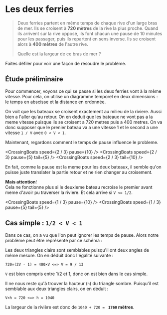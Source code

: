 
# Les deux ferries

> Deux ferries partent en même temps de chaque rive d'un large bras de mer.
> Ils se croisent à **720 mètres** de la rive la plus proche.
> Quand ils arrivent sur la rive opposé, ils font chacun une pause de 10 minutes
> pour les passager, puis ils repartent en sens inverse.
> Ils se croisent alors à **400 mètres** de l'autre rive.
>
> Quelle est la largeur de ce bras de mer ?

<AntiSpoil>
    Faites défiler pour voir une façon de résoudre le problème.
</AntiSpoil>

## Étude préliminaire

Pour commencer, voyons ce qui se passe si les deux ferries vont à la même vitesse.
Pour cela, on utilise un diagramme temporel en deux dimensions :
le temps en abscisse et la distance en ordonnée.

<CrossingBoats speed={1} pause={10} />

On voit que les bateaux se croisent exactement au milieu de la riviere.
Aussi bien a l'aller qu'au retour.
On en deduit que les bateaux ne vont pas a la meme vitesse puisque ils se croisent
a 720 metres puis a 400 metres.
On va donc supposer que le prenier bateau va a une vitesse 1 et le second a une
vitesse `1 / V` avec `0 < V < 1`.

Maintenant, regardons comment le temps de pause influence le probleme.

<CrossingBoats speed={2 / 3} pause={10} />
<CrossingBoats speed={2 / 3} pause={5} tail={5} />
<CrossingBoats speed={2 / 3} tail={10} />

En fait, comme la pause est la meme pour les deux bateaux, il semble qu'on puisse
juste translater la partie retour et ne rien changer au croisement.

**Mais attention**!  
Cela ne fonctionne plus si le deuxieme bateau recroise le premier avant meme d'avoir
pu traverser la riviere. Et cela arrive si `V <= 1/2`.

<CrossingBoats speed={1 / 3} pause={10} />
<CrossingBoats speed={1 / 3} pause={5} tail={5} />

## Cas simple : `1/2 < V < 1`

Dans ce cas, on a vu que l'on peut ignorer les temps de pause.
Alors notre problème peut être représenté par ce schéma :

<Schema />

Les deux triangles clairs sont semblables puisqu'il ont deux angles
de même mesure. On en déduit donc l'égalité suivante :

```
720×(2V - 1) = 400×V <=> V = 9 / 13
```

`V` est bien compris entre 1/2 et 1, donc on est bien dans le cas simple.

Il ne nous reste qu'à trouver la hauteur (`h`) du triangle sombre.
Puisqu'il est semblable aux deux triangles clairs, on en déduit :

```
V×h = 720 <=> h = 1040
```

La largeur de la rivière est donc de `1040 + 720 = ` **`1760` mètres**.
